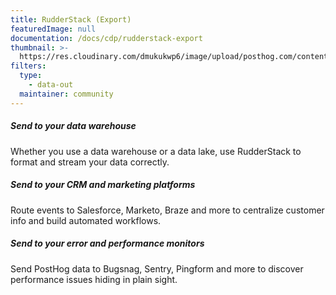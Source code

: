 ```yaml
---
title: RudderStack (Export)
featuredImage: null
documentation: /docs/cdp/rudderstack-export
thumbnail: >-
  https://res.cloudinary.com/dmukukwp6/image/upload/posthog.com/contents/cdp/thumbnails/rudderstack.png
filters:
  type:
    - data-out
  maintainer: community
---
```


<Section
    divider={false}
    title="Export events from PostHog to RudderStack and use PostHog as a RudderStack source, to send data elsewhere effortlessly."
    size="full"
    cols={3}
>
    <div>
        <h5>Send to your data warehouse</h5>
        <p>Whether you use a data warehouse or a data lake, use RudderStack to format and stream your data correctly.</p>
    </div>
    <div>
        <h5>Send to your CRM and marketing platforms</h5>
        <p>Route events to Salesforce, Marketo, Braze and more to centralize customer info and build automated workflows.</p>
    </div>
    <div>
        <h5>Send to your error and performance monitors</h5>
        <p>Send PostHog data to Bugsnag, Sentry, Pingform and more to discover performance issues hiding in plain sight.</p>
    </div>
</Section>

<TutorialsSlider topic="rudderstack" />

<Documentation />
